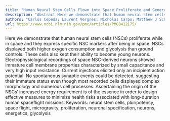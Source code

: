 ```yaml
---
title: "Human Neural Stem Cells Flown into Space Proliferate and Generate Young Neurons"
description: "Abstract Here we demonstrate that human neural stem cells (NSCs) proliferate while in space and they express specific NSC markers after being in space. NSCs displayed both higher oxygen consumption an..."
authors: "Carlos Cepeda; Laurent Vergnes; Nicholas Carpo; Matthew J Schibler; Laurent A Bentolila; Fathi Karouia; Araceli Espinosa-Jeffrey"
url: https://www.ncbi.nlm.nih.gov/pmc/articles/PMC8412175/
---
```


Here we demonstrate that human neural stem cells (NSCs) proliferate while in space and they express specific NSC markers after being in space. NSCs displayed both higher oxygen consumption and glycolysis than ground controls. These cells also kept their ability to become young neurons. Electrophysiological recordings of space NSC-derived neurons showed immature cell membrane properties characterized by small capacitance and very high input resistance. Current injections elicited only an incipient action potential. No spontaneous synaptic events could be detected, suggesting their immature status even though most recorded cells displayed complex morphology and numerous cell processes. Ascertaining the origin of the NSCs′ increased energy requirement is of the essence in order to design effective measures to minimize health risks associated with long-duration human spaceflight missions. Keywords: neural stem cells, pluripotency, space flight, microgravity, proliferation, neuronal specification, neurons, energetics, glycolysis
